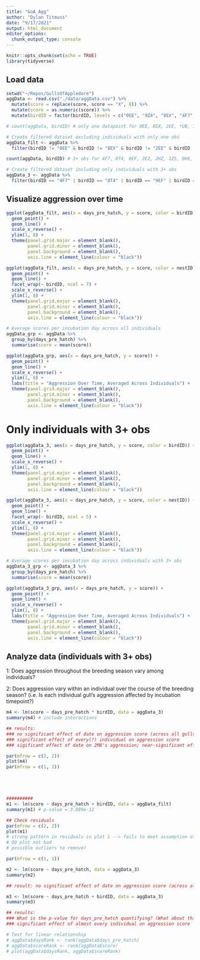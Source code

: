 ```yaml
---
title: "GoA_Agg"
author: "Dylan Titmuss"
date: "9/17/2021"
output: html_document
editor_options: 
  chunk_output_type: console
---
```


```r
knitr::opts_chunk$set(echo = TRUE)
library(tidyverse)
```

## Load data
```r
setwd("~/Repos/GullsOfAppledore")
aggData <- read.csv("./data/aggData.csv") %>%
  mutate(score = replace(score, score == "X", 8)) %>%
  mutate(score = as.numeric(score)) %>%
  mutate(birdID = factor(birdID, levels = c("0EE", "9Z4", "8EX", "4F7", "2EE", "6V4", "0T4", "6HU", "1K9", "9EF", "2E2", "*UB", "0HZ", "2HZ", "1Z5", "5Y3", "0HX", "7JM", "3AP", "9AC", "1HY", "1C3", "7U9", "0AC", "7E6", "3HE", "2M8", "0FU", "3P2", "FED", "1M7", "9JP", "6R3", "4AC")))

# count(aggData, birdID) # only one datapoint for 0EE, 8EX, 2EE, *UB, 1C3 & 3P2

# Create filtered dataset excluding individuals with only one obs
aggData_filt <- aggData %>%
  filter(birdID != "0EE" & birdID != "8EX" & birdID != "2EE" & birdID != "*UB" & birdID != "1C3" & birdID != "3P2")

count(aggData, birdID) # 3+ obs for 4F7, 0T4, 9EF, 2E2, 2HZ, 1Z5, 0HX, 7JM, 3AP, 7U9, 7E6, 3HE, 2M8, 9JP, 4AC

# Create filtered dataset including only individuals with 3+ obs
aggData_3 <- aggData %>%
  filter(birdID == "4F7" | birdID == "0T4" | birdID == "9EF" | birdID == "2E2" | birdID == "2HZ" | birdID == "1Z5" | birdID == "0HX" | birdID == "7JM" | birdID == "3AP" | birdID == "7U9" | birdID == "7E6" | birdID == "3HE" | birdID == "2M8" | birdID == "9JP" | birdID == "4AC")
```

## Visualize aggression over time
```r
ggplot(aggData_filt, aes(x = days_pre_hatch, y = score, color = birdID)) +
  geom_point() +
  geom_line() +
  scale_x_reverse() +
  ylim(1, 8) +
  theme(panel.grid.major = element_blank(),
        panel.grid.minor = element_blank(),
        panel.background = element_blank(),
        axis.line = element_line(colour = "black"))

ggplot(aggData_filt, aes(x = days_pre_hatch, y = score, color = nestID)) +
  geom_point() +
  geom_line() +
  facet_wrap(~ birdID, ncol = 7) +
  scale_x_reverse() +
  ylim(1, 8) +
  theme(panel.grid.major = element_blank(),
        panel.grid.minor = element_blank(),
        panel.background = element_blank(),
        axis.line = element_line(colour = "black"))

# Average scores per incubation day across all individuals
aggData_grp <- aggData %>%
  group_by(days_pre_hatch) %>%
  summarise(score = mean(score))

ggplot(aggData_grp, aes(x = days_pre_hatch, y = score)) +
  geom_point() +
  geom_line() +
  scale_x_reverse() +
  ylim(1, 8) +
  labs(title = "Aggression Over Time, Averaged Across Individuals") +
  theme(panel.grid.major = element_blank(),
        panel.grid.minor = element_blank(),
        panel.background = element_blank(),
        axis.line = element_line(colour = "black"))
```

# Only individuals with 3+ obs
```r
ggplot(aggData_3, aes(x = days_pre_hatch, y = score, color = birdID)) +
  geom_point() +
  geom_line() +
  scale_x_reverse() +
  ylim(1, 8) +
  theme(panel.grid.major = element_blank(),
        panel.grid.minor = element_blank(),
        panel.background = element_blank(),
        axis.line = element_line(colour = "black"))

ggplot(aggData_3, aes(x = days_pre_hatch, y = score, color = nestID)) +
  geom_point() +
  geom_line() +
  facet_wrap(~ birdID, ncol = 5) +
  scale_x_reverse() +
  ylim(1, 8) +
  theme(panel.grid.major = element_blank(),
        panel.grid.minor = element_blank(),
        panel.background = element_blank(),
        axis.line = element_line(colour = "black"))

# Average scores per incubation day across individuals with 3+ obs
aggData_3_grp <- aggData_3 %>%
  group_by(days_pre_hatch) %>%
  summarise(score = mean(score))

ggplot(aggData_3_grp, aes(x = days_pre_hatch, y = score)) +
  geom_point() +
  geom_line() +
  scale_x_reverse() +
  ylim(1, 8) +
  labs(title = "Aggression Over Time, Averaged Across Individuals") +
  theme(panel.grid.major = element_blank(),
        panel.grid.minor = element_blank(),
        panel.background = element_blank(),
        axis.line = element_line(colour = "black"))
```

## Analyze data (individuals with 3+ obs)

1: Does aggression throughout the breeding season vary among individuals?

2: Does aggression vary within an individual over the course of the breeding season? (i.e. Is each individual gull's aggression affected by incubation timepoint?)

```r
m4 <- lm(score ~ days_pre_hatch * birdID, data = aggData_3)
summary(m4) # include interactions

## results:
### no significant effect of date on aggression score (across all gulls) -- p = 0.568
### significant effect of every(?) individual on aggression score
### sigificant effect of date on 2M8's aggression; near-significant effects of date on 3AP's and 4AC's aggression

par(mfrow = c(2, 2))
plot(m4)
par(mfrow = c(1, 1))





##########
m1 <- lm(score ~ days_pre_hatch + birdID, data = aggData_filt)
summary(m1) # p-value = 3.899e-12

## Check residuals
par(mfrow = c(2, 2))
plot(m1)
# strong pattern in residuals in plot 1 --> fails to meet assumption of homoscedasticity?
# QQ plot not bad
# possible outliers to remove?

par(mfrow = c(1, 1))

m2 <- lm(score ~ days_pre_hatch, data = aggData_3)
summary(m2)

## result: no significant effect of date on aggression score (across all gulls) -- p = 0.289

m3 <- lm(score ~ days_pre_hatch + birdID, data = aggData_3)
summary(m3)

## results:
### What is the p-value for days_pre_hatch quantifying? (What about this model makes it significant?)
### significant effect of almost every individual on aggression score
```

```r
# Test for linear relationship
# aggData$daysRank <- rank(aggData$days_pre_hatch)
# aggData$scoreRank <- rank(aggData$score)
# plot(aggData$daysRank, aggData$scoreRank)
```